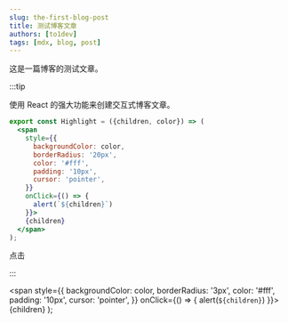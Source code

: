 ```yaml
---
slug: the-first-blog-post
title: 测试博客文章
authors: [to1dev]
tags: [mdx, blog, post]
---
```


这是一篇博客的测试文章。

:::tip

使用 React 的强大功能来创建交互式博客文章。

```jsx showLineNumbers
export const Highlight = ({children, color}) => (
  <span
    style={{
      backgroundColor: color,
      borderRadius: '20px',
      color: '#fff',
      padding: '10px',
      cursor: 'pointer',
    }}
    onClick={() => {
      alert(`${children}`)
    }}>
    {children}
  </span>
);
```

<Highlight color="#25c2a0">点击</Highlight>

:::

  <span
    style={{
      backgroundColor: color,
      borderRadius: '3px',
      color: '#fff',
      padding: '10px',
      cursor: 'pointer',
    }}
    onClick={() => {
      alert(`${children}`)
    }}>
    {children}
  </span>
);
